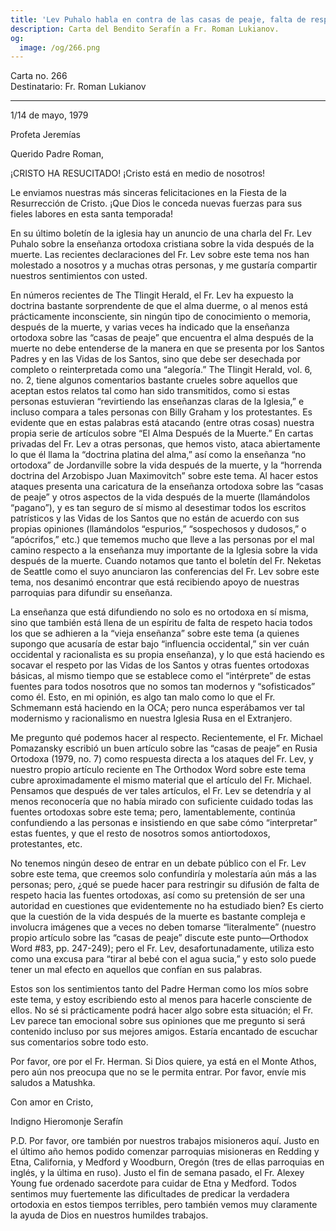 ```yaml
---
title: 'Lev Puhalo habla en contra de las casas de peaje, falta de respeto a la ortodoxia'
description: Carta del Bendito Serafín a Fr. Roman Lukianov.
og:
  image: /og/266.png
---
```


<div style={{textAlign:'right', fontFamily:'monospace'}}>Carta no. 266</div>
<div style={{textAlign:'left', fontFamily:'monospace'}}>Destinatario: Fr. Roman Lukianov</div>

---

1/14 de mayo, 1979

Profeta Jeremías

Querido Padre Roman,

¡CRISTO HA RESUCITADO! ¡Cristo está en medio de nosotros!

Le enviamos nuestras más sinceras felicitaciones en la Fiesta de la Resurrección de Cristo. ¡Que Dios le conceda nuevas fuerzas para sus fieles labores en esta santa temporada!

En su último boletín de la iglesia hay un anuncio de una charla del Fr. Lev Puhalo sobre la enseñanza ortodoxa cristiana sobre la vida después de la muerte. Las recientes declaraciones del Fr. Lev sobre este tema nos han molestado a nosotros y a muchas otras personas, y me gustaría compartir nuestros sentimientos con usted.

En números recientes de The Tlingit Herald, el Fr. Lev ha expuesto la doctrina bastante sorprendente de que el alma duerme, o al menos está prácticamente inconsciente, sin ningún tipo de conocimiento o memoria, después de la muerte, y varias veces ha indicado que la enseñanza ortodoxa sobre las “casas de peaje” que encuentra el alma después de la muerte no debe entenderse de la manera en que se presenta por los Santos Padres y en las Vidas de los Santos, sino que debe ser desechada por completo o reinterpretada como una “alegoría.” The Tlingit Herald, vol. 6, no. 2, tiene algunos comentarios bastante crueles sobre aquellos que aceptan estos relatos tal como han sido transmitidos, como si estas personas estuvieran “revirtiendo las enseñanzas claras de la Iglesia,” e incluso compara a tales personas con Billy Graham y los protestantes. Es evidente que en estas palabras está atacando (entre otras cosas) nuestra propia serie de artículos sobre “El Alma Después de la Muerte.” En cartas privadas del Fr. Lev a otras personas, que hemos visto, ataca abiertamente lo que él llama la “doctrina platina del alma,” así como la enseñanza “no ortodoxa” de Jordanville sobre la vida después de la muerte, y la “horrenda doctrina del Arzobispo Juan Maximovitch” sobre este tema. Al hacer estos ataques presenta una caricatura de la enseñanza ortodoxa sobre las “casas de peaje” y otros aspectos de la vida después de la muerte (llamándolos “pagano”), y es tan seguro de sí mismo al desestimar todos los escritos patrísticos y las Vidas de los Santos que no están de acuerdo con sus propias opiniones (llamándolos “espurios,” “sospechosos y dudosos,” o “apócrifos,” etc.) que tememos mucho que lleve a las personas por el mal camino respecto a la enseñanza muy importante de la Iglesia sobre la vida después de la muerte. Cuando notamos que tanto el boletín del Fr. Neketas de Seattle como el suyo anunciaron las conferencias del Fr. Lev sobre este tema, nos desanimó encontrar que está recibiendo apoyo de nuestras parroquias para difundir su enseñanza.

La enseñanza que está difundiendo no solo es no ortodoxa en sí misma, sino que también está llena de un espíritu de falta de respeto hacia todos los que se adhieren a la “vieja enseñanza” sobre este tema (a quienes supongo que acusaría de estar bajo “influencia occidental,” sin ver cuán occidental y racionalista es su propia enseñanza), y lo que está haciendo es socavar el respeto por las Vidas de los Santos y otras fuentes ortodoxas básicas, al mismo tiempo que se establece como el “intérprete” de estas fuentes para todos nosotros que no somos tan modernos y “sofisticados” como él. Esto, en mi opinión, es algo tan malo como lo que el Fr. Schmemann está haciendo en la OCA; pero nunca esperábamos ver tal modernismo y racionalismo en nuestra Iglesia Rusa en el Extranjero.

Me pregunto qué podemos hacer al respecto. Recientemente, el Fr. Michael Pomazansky escribió un buen artículo sobre las “casas de peaje” en Rusia Ortodoxa (1979, no. 7) como respuesta directa a los ataques del Fr. Lev, y nuestro propio artículo reciente en The Orthodox Word sobre este tema cubre aproximadamente el mismo material que el artículo del Fr. Michael. Pensamos que después de ver tales artículos, el Fr. Lev se detendría y al menos reconocería que no había mirado con suficiente cuidado todas las fuentes ortodoxas sobre este tema; pero, lamentablemente, continúa confundiendo a las personas e insistiendo en que sabe cómo “interpretar” estas fuentes, y que el resto de nosotros somos antiortodoxos, protestantes, etc.

No tenemos ningún deseo de entrar en un debate público con el Fr. Lev sobre este tema, que creemos solo confundiría y molestaría aún más a las personas; pero, ¿qué se puede hacer para restringir su difusión de falta de respeto hacia las fuentes ortodoxas, así como su pretensión de ser una autoridad en cuestiones que evidentemente no ha estudiado bien? Es cierto que la cuestión de la vida después de la muerte es bastante compleja e involucra imágenes que a veces no deben tomarse “literalmente” (nuestro propio artículo sobre las “casas de peaje” discute este punto—Orthodox Word #83, pp. 247-249); pero el Fr. Lev, desafortunadamente, utiliza esto como una excusa para “tirar al bebé con el agua sucia,” y esto solo puede tener un mal efecto en aquellos que confían en sus palabras.

Estos son los sentimientos tanto del Padre Herman como los míos sobre este tema, y estoy escribiendo esto al menos para hacerle consciente de ellos. No sé si prácticamente podrá hacer algo sobre esta situación; el Fr. Lev parece tan emocional sobre sus opiniones que me pregunto si será contenido incluso por sus mejores amigos. Estaría encantado de escuchar sus comentarios sobre todo esto.

Por favor, ore por el Fr. Herman. Si Dios quiere, ya está en el Monte Athos, pero aún nos preocupa que no se le permita entrar. Por favor, envíe mis saludos a Matushka.

Con amor en Cristo,

Indigno Hieromonje Serafín

P.D. Por favor, ore también por nuestros trabajos misioneros aquí. Justo en el último año hemos podido comenzar parroquias misioneras en Redding y Etna, California, y Medford y Woodburn, Oregón (tres de ellas parroquias en inglés, y la última en ruso). Justo el fin de semana pasado, el Fr. Alexey Young fue ordenado sacerdote para cuidar de Etna y Medford. Todos sentimos muy fuertemente las dificultades de predicar la verdadera ortodoxia en estos tiempos terribles, pero también vemos muy claramente la ayuda de Dios en nuestros humildes trabajos.
